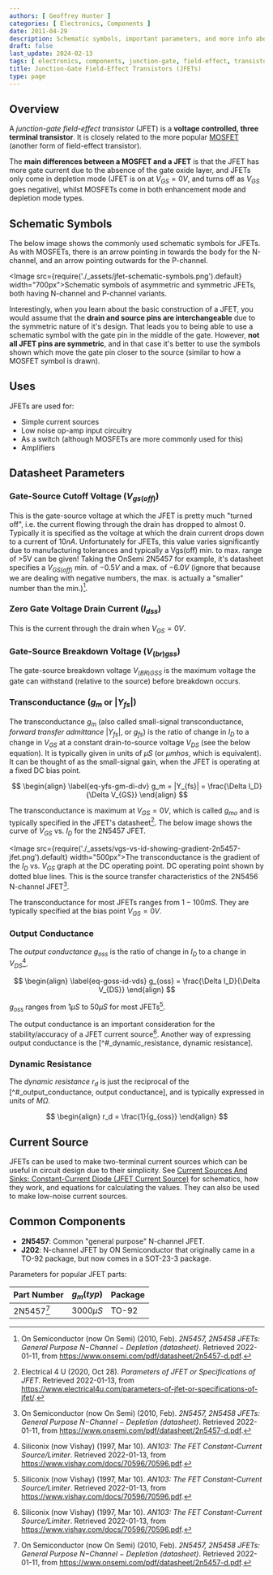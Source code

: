 ```yaml
---
authors: [ Geoffrey Hunter ]
categories: [ Electronics, Components ]
date: 2011-04-29
description: Schematic symbols, important parameters, and more info about junction-gate field-effect transistors (JFETs).
draft: false
last_update: 2024-02-13
tags: [ electronics, components, junction-gate, field-effect, transistors, JFETs, current-source ]
title: Junction-Gate Field-Effect Transistors (JFETs)
type: page
---
```


<WarningIsNotes />

## Overview

A _junction-gate field-effect transistor_ (JFET) is a **voltage controlled, three terminal transistor**. It is closely related to the more popular [MOSFET](/electronics/components/transistors/mosfets/) (another form of field-effect transistor).

The **main differences between a MOSFET and a JFET** is that the JFET has more gate current due to the absence of the gate oxide layer, and JFETs only come in depletion mode (JFET is on at $V_{GS} = 0V$, and turns off as $V_{GS}$ goes negative), whilst MOSFETs come in both enhancement mode and depletion mode types.

## Schematic Symbols

The below image shows the commonly used schematic symbols for JFETs. As with MOSFETs, there is an arrow pointing in towards the body for the N-channel, and an arrow pointing outwards for the P-channel.

<Image src={require('./_assets/jfet-schematic-symbols.png').default} width="700px">Schematic symbols of asymmetric and symmetric JFETs, both having N-channel and P-channel variants.</Image>

Interestingly, when you learn about the basic construction of a JFET, you would assume that the **drain and source pins are interchangeable** due to the symmetric nature of it's design. That leads you to being able to use a schematic symbol with the gate pin in the middle of the gate. However, **not all JFET pins are symmetric**, and in that case it's better to use the symbols shown which move the gate pin closer to the source (similar to how a MOSFET symbol is drawn).

## Uses

JFETs are used for:

* Simple current sources
* Low noise op-amp input circuitry
* As a switch (although MOSFETs are more commonly used for this)
* Amplifiers

## Datasheet Parameters

### Gate-Source Cutoff Voltage ($V_{gs(off)}$)

This is the gate-source voltage at which the JFET is pretty much "turned off", i.e. the current flowing through the drain has dropped to almost 0. Typically it is specified as the voltage at which the drain current drops down to a current of $10nA$. Unfortunately for JFETs, this value varies significantly due to manufacturing tolerances and typically a Vgs(off) min. to max. range of >5V can be given! Taking the OnSemi 2N5457 for example, it's datasheet specifies a $V_{GS(off)}$ min. of $-0.5V$ and a max. of $-6.0V$ (ignore that because we are dealing with negative numbers, the max. is actually a "smaller" number than the min.)[^bib-onsemi-2n5457-ds].

### Zero Gate Voltage Drain Current ($I_{dss}$)

This is the current through the drain when $V_{GS} = 0V$.

### Gate-Source Breakdown Voltage ($V_{(br)gss}$)

The gate-source breakdown voltage $V_{(BR)GSS}$ is the maximum voltage the gate can withstand (relative to the source) before breakdown occurs.

### Transconductance ($g_m$ or $|Y_{fs}|$)

The transconductance $g_m$ (also called small-signal transconductance, _forward transfer admittance_ $|Y_{fs}|$, or $g_{fs}$) is the ratio of change in $I_D$ to a change in $V_{GS}$ at a constant drain-to-source voltage $V_{DS}$ (see the below equation). It is typically given in units of $\mu S$ (or $\mu mhos$, which is equivalent). It can be thought of as the small-signal gain, when the JFET is operating at a fixed DC bias point.

$$
\begin{align}
\label{eq-yfs-gm-di-dv}
g_m = |Y_{fs}| = \frac{\Delta I_D}{\Delta V_{GS}}
\end{align}
$$

The transconductance is maximum at $V_{GS} = 0V$, which is called $g_{mo}$ and is typically specified in the JFET's datasheet[^bib-elec4u-jfet-params]. The below image shows the curve of $V_{GS}$ vs. $I_{D}$ for the 2N5457 JFET.

<Image src={require('./_assets/vgs-vs-id-showing-gradient-2n5457-jfet.png').default} width="500px">The transconductance is the gradient of the $I_D$ vs. $V_{GS}$ graph at the DC operating point. DC operating point shown by dotted blue lines. This is the source transfer characteristics of the 2N5456 N-channel JFET[^bib-onsemi-2n5457-ds].</Image>

The transconductance for most JFETs ranges from $1-100mS$. They are typically specified at the bias point $V_{GS} = 0V.$

### Output Conductance

The _output conductance_ $g_{oss}$ is the ratio of change in $I_D$ to a change in $V_{DS}$[^bib-vishay-an103-fet-curr-source].

$$
\begin{align}
\label{eq-goss-id-vds}
g_{oss} = \frac{\Delta I_D}{\Delta V_{DS}}
\end{align}
$$

$g_{oss}$ ranges from $1\mu S$ to $50\mu S$ for most JFETs[^bib-vishay-an103-fet-curr-source].

The output conductance is an important consideration for the stability/accuracy of a JFET current source[^bib-vishay-an103-fet-curr-source]. Another way of expressing output conductance is the [^#_dynamic_resistance, dynamic resistance].

### Dynamic Resistance

The _dynamic resistance_ $r_d$ is just the reciprocal of the [^#_output_conductance, output conductance], and is typically expressed in units of $M\Omega$.

$$
\begin{align}
r_d = \frac{1}{g_{oss}}
\end{align}
$$

## Current Source

JFETs can be used to make two-terminal current sources which can be useful in circuit design due to their simplicity. See [Current Sources And Sinks: Constant-Current Diode (JFET Current Source)](/docs/electronics/components/current-sources-and-sinks/index.mdx#constant-current-diode-jfet-current-source) for schematics, how they work, and equations for calculating the values. They can also be used to make low-noise current sources.

## Common Components

* **2N5457**: Common "general purpose" N-channel JFET.
* **J202**: N-channel JFET by ON Semiconductor that originally came in a TO-92 package, but now comes in a SOT-23-3 package.

Parameters for popular JFET parts:

| Part Number | $g_m (typ)$ | Package
|-------------|-----------------|---------------
| 2N5457[^bib-onsemi-2n5457-ds] | $3000\mu S$ | TO-92

[^bib-onsemi-2n5457-ds]: On Semiconductor (now On Semi) (2010, Feb). _2N5457, 2N5458 JFETs: General Purpose N−Channel − Depletion (datasheet)_. Retrieved 2022-01-11, from https://www.onsemi.com/pdf/datasheet/2n5457-d.pdf.
[^bib-elec4u-jfet-params]: Electrical 4 U (2020, Oct 28). _Parameters of JFET or Specifications of JFET_. Retrieved 2022-01-13, from https://www.electrical4u.com/parameters-of-jfet-or-specifications-of-jfet/.
[^bib-vishay-an103-fet-curr-source]: Siliconix (now Vishay) (1997, Mar 10). _AN103: The FET Constant-Current Source/Limiter_. Retrieved 2022-01-13, from https://www.vishay.com/docs/70596/70596.pdf.
